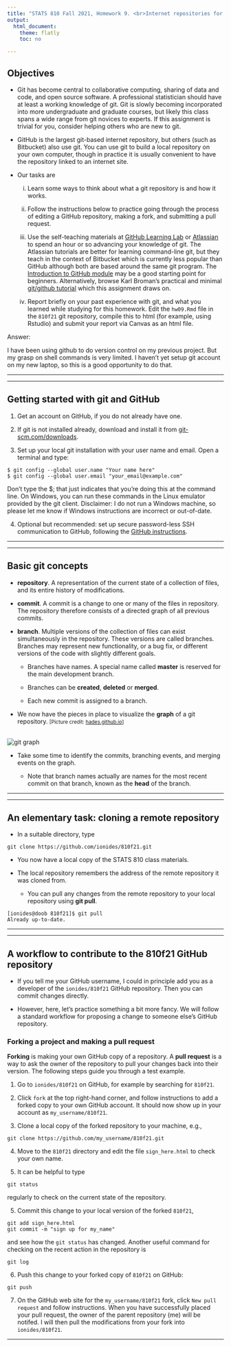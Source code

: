 ```yaml
---
title: "STATS 810 Fall 2021, Homework 9. <br>Internet repositories for collaboration and open-source research: git and GitHub"
output:
  html_document:
    theme: flatly
    toc: no

---
```


## Objectives

* Git has become central to collaborative computing, sharing of data and code, and open source software. A professional statistician should have at least a working knowledge of git. Git is slowly becoming incorporated into more undergraduate and graduate courses, but likely this class spans a wide range from git novices to experts. If this assignment is trivial for you, consider helping others who are new to git.

* GitHub is the largest git-based internet repository, but others (such as Bitbucket) also use git. You can use git to build a local repository on your own computer, though in practice it is usually convenient to have the repository linked to an internet site.

* Our tasks are 

    i.  Learn some ways to think about what a git repository is and how it works.

    ii. Follow the instructions below to practice going through the process of editing a GitHub repository, making a fork, and submitting a pull request.

    iii.  Use the self-teaching materials at [GitHub Learning Lab](https://lab.github.com/) or [Atlassian](https://www.atlassian.com/git/tutorials) to spend an hour or so advancing your knowledge of git. The Atlassian tutorials are better for learning command-line git, but they teach in the context of Bitbucket which is currently less popular than GitHub although both are based around the same git program. The [Introduction to GitHub module](https://lab.github.com/githubtraining/introduction-to-github) may be a good starting point for beginners. Alternatively, browse Karl Broman's practical and minimal [git/github tutorial](http://kbroman.org/github_tutorial/) which this assignment draws on.

    iv. Report briefly on your past experience with git, and what you learned while studying for this homework. Edit the `hw09.Rmd` file in the `810f21` git repository, compile this to html (for example, using Rstudio) and submit your report via Canvas as an html file.

Answer:

I have been using github to do version control on my previous project. But my grasp on shell commands is very limited. I haven't yet setup git account on my new laptop, so this is a good opportunity to do that.

--------------

--------------


## Getting started with git and GitHub

1. Get an account on GitHub, if you do not already have one.

2. If git is not installed already, download and install it from [git-scm.com/downloads](http://git-scm.com/downloads).

3. Set up your local git installation with your user name and email. Open a terminal and type:

```
$ git config --global user.name "Your name here"
$ git config --global user.email "your_email@example.com"
```

Don’t type the \$; that just indicates that you’re doing this at the command line. On Windows, you can run these commands in the Linux emulator provided by the git client. Disclaimer: I do not run a Windows machine, so please let me know if Windows instructions are incorrect or out-of-date.

4. Optional but recommended: set up secure password-less SSH communication to GitHub, following the [GitHub instructions](https://help.github.com/articles/generating-ssh-keys/). 


------------------

-----------------

## Basic git concepts

* **repository**. A representation of the current state of a collection of files, and its entire history of modifications. 

* **commit**. A commit is a change to one or many of the files in repository. The repository therefore consists of a directed graph of all previous commits.

* **branch**. Multiple versions of the collection of files can exist simultaneously in the repository. 
These versions are called branches. 
Branches may represent new functionality, or a bug fix, or different versions of the code with slightly different goals. 

    + Branches have names. A special name called **master** is reserved for the main development branch.

    + Branches can be **created**, **deleted** or **merged**. 

    + Each new commit is assigned to a branch.

* We now have the pieces in place to visualize the **graph** of a git repository. <small>[Picture credit: [hades.github.io](http://hades.github.io/media/git/git-history.png)]</small>

<br>
![git graph](git-history.png)

* Take some time to identify the commits, branching events, and merging events on the graph.

    + Note that branch names actually are names for the most recent commit on that branch, known as the **head** of the branch.

-----------------

----------------

## An elementary task: cloning a remote repository

* In a suitable directory, type

```
git clone https://github.com/ionides/810f21.git
```

* You now have a local copy of the STATS 810 class materials.

* The local repository remembers the address of the remote repository it was cloned from.

    + You can pull any changes from the remote repository to your local repository using **git pull**.

```
[ionides@doob 810f21]$ git pull
Already up-to-date.
```

----------------

---------------

## A workflow to contribute to the 810f21 GitHub repository

* If you tell me your GitHub username, I could in principle add you as a developer of the `ionides/810f21` GitHub repository. Then you can commit changes directly.

* However, here, let's practice something a bit more fancy. We will follow a standard workflow for proposing a change to someone else's GitHub repository.

### Forking a project and making a pull request

**Forking** is making your own GitHub copy of a repository. A **pull request** is a way to ask the owner of the repository to pull your changes back into their version. The following steps guide you through a test example.

1. Go to `ionides/810f21` on GitHub, for example by searching for `810f21`.

2. Click `fork` at the top right-hand corner, and follow instructions to add a forked copy to your own GitHub account. It should now show up in your account as `my_username/810f21`.

3. Clone a local copy of the forked repository to your machine, e.g.,

```
git clone https://github.com/my_username/810f21.git
```

4. Move to the `810f21` directory and edit the file `sign_here.html` to check your own name.

5. It can be helpful to type

```
git status
```

regularly to check on the current state of the repository.


5. Commit this change to your local version of the forked `810f21`,

```
git add sign_here.html
git commit -m "sign up for my_name"
```

and see how the `git status` has changed. Another useful command for checking on the recent action in the repository is

```
git log
```

6. Push this change to your forked copy of `810f21` on GitHub:

```
git push
```

7. On the GitHub web site for the `my_username/810f21` fork, click `New pull request` and follow instructions. When you have successfully placed your pull request, the owner of the parent repository (me) will be notifed. I will then pull the modifications from your fork into `ionides/810f21`.


-------------




 


